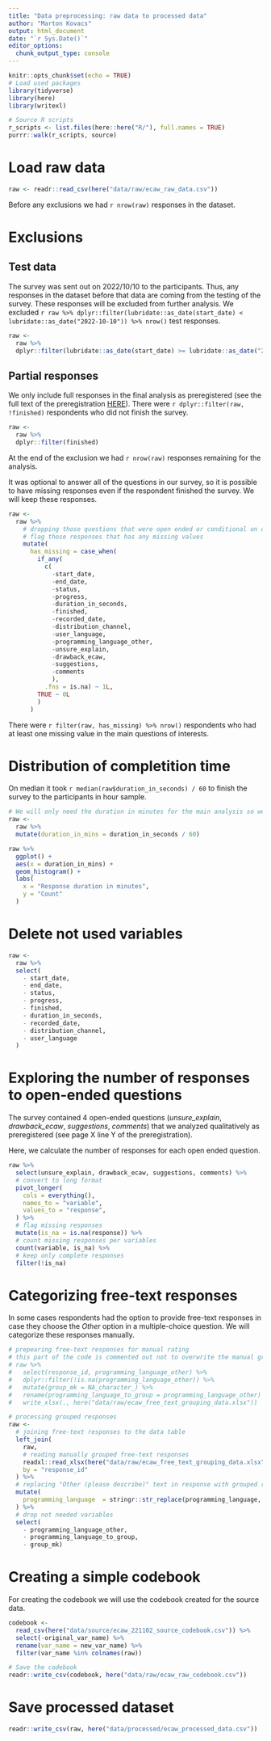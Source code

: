 ```yaml
---
title: "Data preprocessing: raw data to processed data"
author: "Marton Kovacs"
output: html_document
date: "`r Sys.Date()`"
editor_options: 
  chunk_output_type: console
---
```


```r
knitr::opts_chunk$set(echo = TRUE)
# Load used packages
library(tidyverse)
library(here)
library(writexl)

# Source R scripts
r_scripts <- list.files(here::here("R/"), full.names = TRUE)
purrr::walk(r_scripts, source)
```

# Load raw data

```r
raw <- readr::read_csv(here("data/raw/ecaw_raw_data.csv"))
```

Before any exclusions we had `r nrow(raw)` responses in the dataset.

# Exclusions
## Test data

The survey was sent out on 2022/10/10 to the participants. Thus, any responses in the dataset before that data are coming from the testing of the survey. These responses will be excluded from further analysis. We excluded `r raw %>% dplyr::filter(lubridate::as_date(start_date) < lubridate::as_date("2022-10-10")) %>% nrow()` test responses. 

```r
raw <-
  raw %>% 
  dplyr::filter(lubridate::as_date(start_date) >= lubridate::as_date("2022-10-10"))
```

## Partial responses

We only include full responses in the final analysis as preregistered (see the full text of the preregistration [HERE](link)). There were `r dplyr::filter(raw, !finished)` respondents who did not finish the survey.

```r
raw <- 
  raw %>% 
  dplyr::filter(finished)
```

At the end of the exclusion we had `r nrow(raw)` responses remaining for the analysis.

It was optional to answer all of the questions in our survey, so it is possible to have missing responses even if the respondent finished the survey. We will keep these responses.

```r
raw <-
  raw %>% 
    # dropping those questions that were open ended or conditional on other responses or irrelevant
    # flag those responses that has any missing values
    mutate(
      has_missing = case_when(
        if_any(
          c(
            -start_date,
            -end_date,
            -status,
            -progress,
            -duration_in_seconds,
            -finished,
            -recorded_date,
            -distribution_channel,
            -user_language,
            -programming_language_other,
            -unsure_explain,
            -drawback_ecaw,
            -suggestions,
            -comments
            ),
          .fns = is.na) ~ 1L,
        TRUE ~ 0L
        )
      )
```

There were `r filter(raw, has_missing) %>% nrow()` respondents who had at least one missing value in the main questions of interests.

# Distribution of completition time

On median it took `r median(raw$duration_in_seconds) / 60` to finish the survey to the participants in hour sample.

```r
# We will only need the duration in minutes for the main analysis so we calculate it here
raw <-
  raw %>% 
  mutate(duration_in_mins = duration_in_seconds / 60)

raw %>% 
  ggplot() +
  aes(x = duration_in_mins) +
  geom_histogram() +
  labs(
    x = "Response duration in minutes",
    y = "Count"
  )
```

# Delete not used variables

```r
raw <-
  raw %>% 
  select(
    - start_date,
    - end_date,
    - status,
    - progress,
    - finished,
    - duration_in_seconds,
    - recorded_date,
    - distribution_channel,
    - user_language
  )
```

# Exploring the number of responses to open-ended questions

The survey contained 4 open-ended questions (*unsure_explain*, *drawback_ecaw*, *suggestions*, *comments*) that we analyzed qualitatively as preregistered (see page X line Y of the preregistration).

Here, we calculate the number of responses for each open ended question.

```r
raw %>% 
  select(unsure_explain, drawback_ecaw, suggestions, comments) %>% 
  # convert to long format
  pivot_longer(
    cols = everything(),
    names_to = "variable",
    values_to = "response",
  ) %>% 
  # flag missing responses
  mutate(is_na = is.na(response)) %>%
  # count missing responses per variables
  count(variable, is_na) %>% 
  # keep only complete responses
  filter(!is_na)
```

# Categorizing free-text responses

In some cases respondents had the option to provide free-text responses in case they choose the _Other_ option in a multiple-choice question. We will categorize these responses manually.

```r
# prepearing free-text responses for manual rating
# this part of the code is commented out not to overwrite the manual grouping
# raw %>%
#   select(response_id, programming_language_other) %>%
#   dplyr::filter(!is.na(programming_language_other)) %>%
#   mutate(group_mk = NA_character_) %>%
#   rename(programming_language_to_group = programming_language_other) %>%
#   write_xlsx(., here("data/raw/ecaw_free_text_grouping_data.xlsx"))

# processing grouped responses
raw <-
  # joining free-text responses to the data table
  left_join(
    raw,
    # reading manually grouped free-text responses
    readxl::read_xlsx(here("data/raw/ecaw_free_text_grouping_data.xlsx")),
    by = "response_id"
  ) %>% 
  # replacing "Other (please describe)" text in response with grouped response
  mutate(
    programming_language  = stringr::str_replace(programming_language, "Other \\(please describe\\)", group_mk)
  ) %>% 
  # drop not needed variables
  select(
    - programming_language_other,
    - programming_language_to_group,
    - group_mk)
```

# Creating a simple codebook

For creating the codebook we will use the codebook created for the source data.

```r
codebook <-
  read_csv(here("data/source/ecaw_221102_source_codebook.csv")) %>% 
  select(-original_var_name) %>% 
  rename(var_name = new_var_name) %>% 
  filter(var_name %in% colnames(raw))

# Save the codebook
readr::write_csv(codebook, here("data/raw/ecaw_raw_codebook.csv"))
```

# Save processed dataset

```r
readr::write_csv(raw, here("data/processed/ecaw_processed_data.csv"))
```

